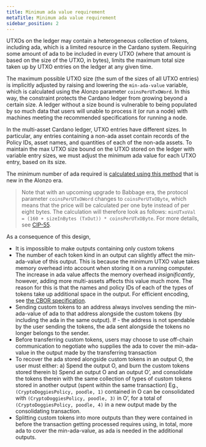 ```yaml
---
title: Minimum ada value requirement
metaTitle: Minimum ada value requirement
sidebar_position: 2
---
```


UTXOs on the ledger may contain a heterogeneous collection of tokens, including
ada, which is a limited resource in the Cardano system. Requiring some amount of
ada to be included in every UTXO (where that amount is based on the size of the
UTXO, in bytes), limits the maximum total size taken up by UTXO entries on the
ledger at any given time.

The maximum possible UTXO size (the sum of the sizes of all UTXO entries) is
implicitly adjusted by raising and lowering the `min-ada-value` variable, which
is calculated using the Alonzo parameter `coinsPerUTxOWord`. In this way, the
constraint protects the Cardano ledger from growing beyond a certain size. A
ledger without a size bound is vulnerable to being populated by so much data
that users will unable to process it (or run a node) with machines meeting the
recommended specifications for running a node.

In the multi-asset Cardano ledger, UTXO entries have different sizes. In
particular, any entries containing a non-ada asset contain records of the Policy
IDs, asset names, and quantities of each of the non-ada assets. To maintain the
max UTXO size bound on the UTXO stored on the ledger with variable entry sizes,
we must adjust the minimum ada value for each UTXO entry, based on its size.

The minimum number of ada required is
[calculated using this method](https://github.com/input-output-hk/cardano-ledger/blob/master/doc/explanations/min-utxo-alonzo.rst)
that is new in the Alonzo era.

> Note that with an upcoming upgrade to Babbage era, the protocol parameter
> `coinsPerUTxOWord` changes to `coinsPerUTxOByte`, which means that the price
> will be calculated per one byte instead of per eight bytes. The calculation
> will therefore look as follows:
> `minUTxoVal = (160 + sizeInBytes (TxOut)) * coinsPerUTxOByte`. For more
> details, see [CIP-55](https://cips.cardano.org/cips/cip55/).

As a consequence of this design,

- It is impossible to make outputs containing only custom tokens
- The number of each token kind in an output can slightly affect the
  min-ada-value of this output. This is because the minimum UTXO value takes
  memory overhead into account when storing it on a running computer. The
  increase in ada value affects the memory overhead _insignificantly_, however,
  adding more multi-assets affects this value much more. The reason for this is
  that the names and policy IDs of each of the types of tokens take up
  additional space in the output. For efficient encoding, see
  [the CBOR specification](https://www.rfc-editor.org/rfc/rfc8949#name-specification-of-the-cbor-e).
- Sending custom tokens to an address always involves sending the min-ada-value
  of ada to that address alongside the custom tokens (by including the ada in
  the same output). If - the address is not spendable by the user sending the
  tokens, the ada sent alongside the tokens no longer belongs to the sender.
- Before transferring custom tokens, users may choose to use off-chain
  communication to negotiate who supplies the ada to cover the min-ada-value in
  the output made by the transferring transaction
- To recover the ada stored alongside custom tokens in an output O, the user
  must either: a) Spend the output O, and burn the custom tokens stored therein
  b) Spend an output O and an output O’, and consolidate the tokens therein with
  the same collection of types of custom tokens stored in another output (spent
  within the same transaction) Eg., `(CryptoDoggiesPolicy, poodle, 1)` contained
  in O can be consolidated with `(CryptoDoggiesPolicy, poodle, 3)` in O’, for a
  total of `(CryptoDoggiesPolicy, poodle, 4)` in a new output made by the
  consolidating transaction.
- Splitting custom tokens into more outputs than they were contained in before
  the transaction getting processed requires using, in total, more ada to cover
  the min-ada-value, as ada is needed in the additional outputs.
